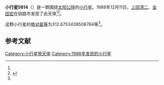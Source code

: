 {{Infobox planet
| bgcolour = #FFFFC0
| name = 5814
| symbol = 
| image = 
| caption = 
| discovery = yes
| discovery_ref = 
| discoverer = [[上田清二|上田清二]]、[[金田宏|金田宏]]
| discovery_site = [[钏路市|钏路市]] 
| discovered = 1988年12月11日
| designations = yes
| mp_name = 
| named_after = 
| alt_names = 1988 XW1/ 1977 SN3 / 1982 SM
| mp_category = [[主带小行星|主带小行星]]
| orbit_ref = <ref name="a">[http://ssd.jpl.nasa.gov/sbdb.cgi?sstr=5814 5814] {{Wayback|url=http://ssd.jpl.nasa.gov/sbdb.cgi?sstr=5814 |date=20110610012355 }}，小行星數據庫瀏覽器（JPL Small-Body Database Browser）－[[美国国家航空航天局|美国国家航空航天局]]喷气推进实验室</ref>
| epoch = 2456400.5 (2013年4月18日更新)
| aphelion = {{convert|3.330762391244987|AU|km|3|abbr=on|lk=out}}
| perihelion = {{convert|2.720842471937239|AU|km|3|abbr=on}}
| semimajor = {{convert|3.025802431591113|AU|km|3|abbr=on}}
| eccentricity = 0.100786475
| period = 1922.468702 [[日|日]]<br />5.26[[儒略年|儒略年]]
| avg_speed = 
| inclination = 10.66607191633078
| asc_node = 69.34151094937062
| mean_anomaly = 
| arg_peri = 312.6753439508784
| satellites = 
| physical_characteristics = yes
| dimensions = 
| mass = 
| density = 
| surface_grav = 
| escape_velocity = 
| sidereal_day = 
| axial_tilt = 
| pole_ecliptic_lat = 
| pole_ecliptic_lon = 
| albedo = 
| temperatures= 
| temp_name1 = 
| mean_temp_1 = 
| max_temp_1 = 
| temp_name2 = 
| max_temp_2 = 
| spectral_type = 
| abs_magnitude = 312.6753439508784
}}

'''小行星5814'''（{{lang-en|5814}}）是一颗围绕[[太阳|太阳]][[公转|公转]]的[[小行星|小行星]]。1988年12月11日，[[上田清二|上田清二]]、[[金田宏|金田宏]]在钏路市发现了此天体<ref name="a" /><ref>{{cite news|title=小行星列表|url=http://cfa-www.harvard.edu/iau/lists/NumberedMPs.txt|accessdate=2013-07-08|newspaper=哈佛大学|archive-date=2008-05-17|archive-url=https://web.archive.org/web/20080517010638/http://cfa-www.harvard.edu/iau/lists/NumberedMPs.txt|dead-url=no}}</ref>。

这颗小行星的[[绝对星等|绝对星等]]为312.6753439508784等<ref name="a" />。

==参考文献==
{{reflist}}
{{Minor Planet Number|[[小行星5813|小行星5813]]|[[小行星5815|小行星5815]]}}

{{小天体}}

[[Category:小行星带天体|Category:小行星带天体]]
[[Category:1988年发现的小行星|Category:1988年发现的小行星]]

{{asteroid-stub}}